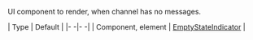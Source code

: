 UI component to render, when channel has no messages.

| Type | Default |
|- -|- -|
| Component, element | [EmptyStateIndicator](https://github.com/GetStream/stream-chat-react-native/blob/master/src/components/Indicators/EmptyStateIndicator.tsx) |

